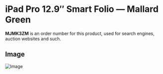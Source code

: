 
# iPad Pro 12.9″ Smart Folio — Mallard Green

<Callout type='info' emoji='👉🏻'>**MJMK3ZM** is an order number for this product, used for search engines, auction websites and such.</Callout>

## Image

![Image](https://everycase.imgix.net/everysource/MJMK3.webp)